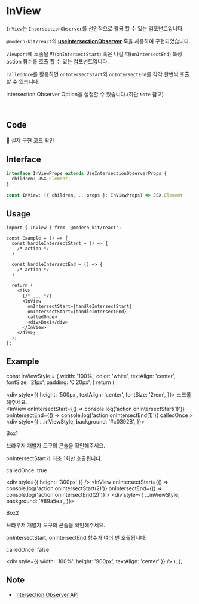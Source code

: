 
# InView

`InView`는 `IntersectionObserver`를 선언적으로 활용 할 수 있는 컴포넌트입니다.

`@modern-kit/react`의 **[useIntersectionObserver](https://modern-agile-team.github.io/modern-kit/docs/react/hooks/useIntersectionObserver)** 훅을 사용하여 구현되었습니다.

`Viewport`에 노출될 때(`onIntersectStart`) 혹은 나갈 때(`onIntersectEnd`) 특정 action 함수를 호출 할 수 있는 컴포넌트입니다.

`calledOnce`를 활용하면 `onIntersectStart`와 `onIntersectEnd`를 각각 한번씩 호출 할 수 있습니다.

Intersection Observer Option을 설정할 수 있습니다.(하단 `Note` 참고)

<br />

## Code
[🔗 실제 구현 코드 확인](https://github.com/modern-agile-team/modern-kit/blob/main/packages/react/src/components/InView/index.tsx)

## Interface
```ts title="typescript"
interface InViewProps extends UseIntersectionObserverProps {
  children: JSX.Element;
}
```
```ts title="typescript"
const InView: ({ children, ...props }: InViewProps) => JSX.Element
```

## Usage
```tsx title="typescript"
import { InView } from '@modern-kit/react';

const Example = () => {
  const handleIntersectStart = () => {
    /* action */
  }

  const handleIntersectEnd = () => {
    /* action */
  }

  return (
    <div>
      {/* ... */}
      <InView
        onIntersectStart={handleIntersectStart}
        onIntersectStart={handleIntersectEnd}
        calledOnce>
        <div>Box1</div>
      </InView>
    </div>;
  );
}; 
```

## Example

  const inViewStyle = {
    width: '100%',
    color: 'white',
    textAlign: 'center',
    fontSize: '21px',
    padding: '0 20px',
  }
  return (
    <div>
      <div
        style={{
          height: '500px',
          textAlign: 'center',
          fontSize: '2rem',
        }}>
        스크롤 해주세요.
      </div>
      <InView
        onIntersectStart={() => console.log('action onIntersectStart(1)')}
        onIntersectEnd={() => console.log('action onIntersectEnd(1)')}
        calledOnce
      >
        <div style={{
          ...inViewStyle,
          background: '#c0392B',
        }}>
          <p>Box1</p>
          <p>브라우저 개발자 도구의 콘솔을 확인해주세요.</p>
          <p>onIntersectStart가 최초 1회만 호출됩니다.</p>
          <p>calledOnce: true</p>
        </div>
      </InView>
      <div style={{ height: '300px' }} />
      <InView
        onIntersectStart={() => console.log('action onIntersectStart(2)')}
        onIntersectEnd={() => console.log('action onIntersectEnd(2)')}
      >
        <div style={{
          ...inViewStyle,
          background: '#89a5ea',
        }}>
          <p>Box2</p>
          <p>브라우저 개발자 도구의 콘솔을 확인해주세요.</p>
          <p>onIntersectStart, onIntersectEnd 함수가 여러 번 호출됩니다.</p>
          <p>calledOnce: false</p>
        </div>
      </InView>
      <div style={{ width: '100%', height: '900px', textAlign: 'center' }} />
    </div>
  );
};

<Example />

## Note
- [Intersection Observer API](https://developer.mozilla.org/ko/docs/Web/API/IntersectionObserver)